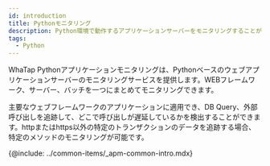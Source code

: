 ```yaml
---
id: introduction
title: Pythonモニタリング
description: Python環境で動作するアプリケーションサーバーをモニタリングすることができます。
tags:
  - Python
---
```



WhaTap Pythonアプリケーションモニタリングは、Pythonベースのウェブアプリケーションサーバーのモニタリングサービスを提供します。WEBフレームワーク、サーバー、バッチを一つにまとめてモニタリングできます。

主要なウェブフレームワークのアプリケーションに適用でき、DB Query、外部呼び出しを追跡して、どこで呼び出しが遅延しているかを検出することができます。httpまたはhttps以外の特定のトランザクションのデータを追跡する場合、特定のメソッドのモニタリングが可能です。 

<!-- {@video: https://www.whatap.io/video/product/ko/app_python_webframework.mp4} -->

{@include: ../common-items/_apm-common-intro.mdx}  
